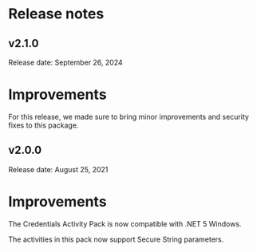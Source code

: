 ﻿# Release notes


## v2.1.0

Release date: September 26, 2024

# Improvements

For this release, we made sure to bring minor improvements and security fixes to this
                package.


## v2.0.0

Release date: August 25, 2021

# Improvements

The Credentials Activity Pack is now compatible with .NET 5 Windows.

The activities in this pack now support Secure String parameters.

